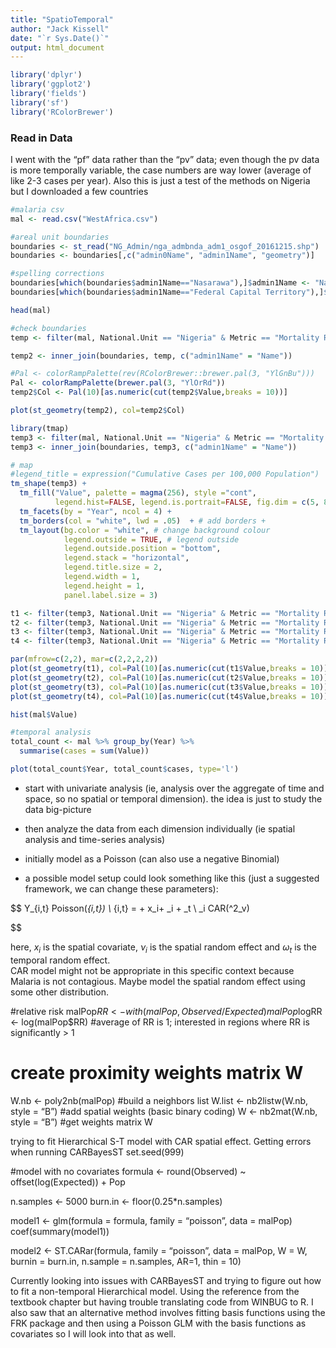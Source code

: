 ---
title: "SpatioTemporal"
author: "Jack Kissell"
date: "`r Sys.Date()`"
output: html_document
---

```{r}
library('dplyr')
library('ggplot2')
library('fields')
library('sf')
library('RColorBrewer')
```

### Read in Data
I went with the "pf" data rather than the "pv" data; even though the pv data is more temporally variable, the case numbers are way lower (average of like 2-3 cases per year).
Also this is just a test of the methods on Nigeria but I downloaded a few countries

```{r}
#malaria csv
mal <- read.csv("WestAfrica.csv")

#areal unit boundaries
boundaries <- st_read("NG_Admin/nga_admbnda_adm1_osgof_20161215.shp")
boundaries <- boundaries[,c("admin0Name", "admin1Name", "geometry")]

#spelling corrections
boundaries[which(boundaries$admin1Name=="Nasarawa"),]$admin1Name <- "Nassarawa"
boundaries[which(boundaries$admin1Name=="Federal Capital Territory"),]$admin1Name <- "Abuja"

head(mal)
```

```{r}
#check boundaries
temp <- filter(mal, National.Unit == "Nigeria" & Metric == "Mortality Rate" & Year == 2022)

temp2 <- inner_join(boundaries, temp, c("admin1Name" = "Name"))

#Pal <- colorRampPalette(rev(RColorBrewer::brewer.pal(3, "YlGnBu")))
Pal <- colorRampPalette(brewer.pal(3, "YlOrRd"))
temp2$Col <- Pal(10)[as.numeric(cut(temp2$Value,breaks = 10))]

plot(st_geometry(temp2), col=temp2$Col)
```

```{r}
library(tmap)
temp3 <- filter(mal, National.Unit == "Nigeria" & Metric == "Mortality Rate")
temp3 <- inner_join(boundaries, temp3, c("admin1Name" = "Name"))

# map
#legend_title = expression("Cumulative Cases per 100,000 Population")
tm_shape(temp3) +
  tm_fill("Value", palette = magma(256), style ="cont", 
          legend.hist=FALSE, legend.is.portrait=FALSE, fig.dim = c(5, 8)) +
  tm_facets(by = "Year", ncol = 4) +
  tm_borders(col = "white", lwd = .05)  + # add borders +
  tm_layout(bg.color = "white", # change background colour
            legend.outside = TRUE, # legend outside
            legend.outside.position = "bottom",
            legend.stack = "horizontal",
            legend.title.size = 2,
            legend.width = 1,
            legend.height = 1,
            panel.label.size = 3) 
```



```{r}
t1 <- filter(temp3, National.Unit == "Nigeria" & Metric == "Mortality Rate" & Year == 2010)
t2 <- filter(temp3, National.Unit == "Nigeria" & Metric == "Mortality Rate" & Year == 2014)
t3 <- filter(temp3, National.Unit == "Nigeria" & Metric == "Mortality Rate" & Year == 2018)
t4 <- filter(temp3, National.Unit == "Nigeria" & Metric == "Mortality Rate" & Year == 2022)

par(mfrow=c(2,2), mar=c(2,2,2,2))
plot(st_geometry(t1), col=Pal(10)[as.numeric(cut(t1$Value,breaks = 10))], main="2010")
plot(st_geometry(t2), col=Pal(10)[as.numeric(cut(t2$Value,breaks = 10))], main="2014")
plot(st_geometry(t3), col=Pal(10)[as.numeric(cut(t3$Value,breaks = 10))], main="2018")
plot(st_geometry(t4), col=Pal(10)[as.numeric(cut(t4$Value,breaks = 10))], main="2022")
```



```{r}
hist(mal$Value)
```



```{r}
#temporal analysis
total_count <- mal %>% group_by(Year) %>%
  summarise(cases = sum(Value)) 

plot(total_count$Year, total_count$cases, type='l')
```

* start with univariate analysis (ie, analysis over the aggregate of time and space, so no spatial or temporal dimension). the idea is just to study the data big-picture
* then analyze the data from each dimension individually (ie spatial analysis and time-series analysis)
* initially model as a Poisson (can also use a negative Binomial)

* a possible model setup could look something like this (just a suggested framework, we can change these parameters):

$$
Y_{i,t} \sim Poisson(\mu_{i,t}) \\
\theta_{i,t} = \alpha + \beta x_i+ \nu_i + \omega_t \\
\nu_i \sim CAR(\sigma^2_v)

$$

here, $x_i$ is the spatial covariate, $\nu_i$ is the spatial random effect and $\omega_t$ is the temporal random effect.  
CAR model might not be appropriate in this specific context because Malaria is not contagious. Maybe model the spatial random effect using some other distribution.

#relative risk
malPop$RR <- with(malPop, Observed / Expected)
malPop$logRR <- log(malPop$RR)
#average of RR is 1; interested in regions where RR is significantly > 1

# create proximity weights matrix W
W.nb <- poly2nb(malPop)                #build a neighbors list
W.list <- nb2listw(W.nb, style = "B")  #add spatial weights (basic binary coding)
W <- nb2mat(W.nb, style = "B")         #get weights matrix W

trying to fit Hierarchical S-T model with CAR spatial effect. Getting errors when running CARBayesST
set.seed(999)

#model with no covariates
formula <- round(Observed) ~ offset(log(Expected)) + Pop

n.samples <- 5000
burn.in <- floor(0.25*n.samples)

model1 <- glm(formula = formula, family = "poisson", data = malPop)
coef(summary(model1))

model2 <- ST.CARar(formula, family = "poisson",
                   data = malPop, W = W, burnin = burn.in, 
                   n.sample = n.samples, AR=1, thin = 10)

Currently looking into issues with CARBayesST and trying to figure out how to fit a non-temporal Hierarchical model. Using the reference from the textbook chapter but having trouble translating code from WINBUG to R. I also saw that an alternative method involves fitting basis functions using the FRK package and then using a Poisson GLM with the basis functions as covariates so I will look into that as well. 
